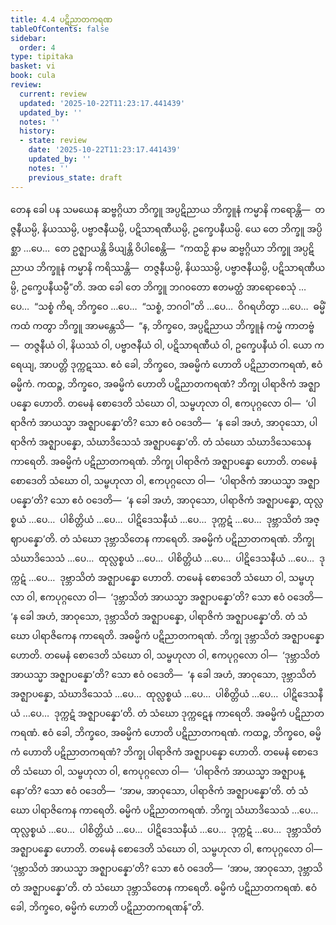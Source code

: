 ```yaml
---
title: 4.4 ပဋိညာတကရဏ
tableOfContents: false
sidebar:
  order: 4
type: tipitaka
basket: vi
book: cula
review:
  current: review
  updated: '2025-10-22T11:23:17.441439'
  updated_by: ''
  notes: ''
  history:
  - state: review
    date: '2025-10-22T11:23:17.441439'
    updated_by: ''
    notes: ''
    previous_state: draft
---
```



<ReviewStatus review={frontmatter.review} showDetails={true} />

<HypothesisAnnotation frontmatter={frontmatter} />

<DynamicBreadcrumb />

<Division number="200" book="cula" e="ch" v="4" p="202">

<Paragraph number="841" book="cula">
တေန ခေါ ပန သမယေန ဆဗ္ဗဂ္ဂိယာ ဘိက္ခူ အပ္ပဋိညာယ ဘိက္ခူနံ ကမ္မာနိ ကရောန္တိ—  တဇ္ဇနီယမ္ပိ, နိယဿမ္ပိ, ပဗ္ဗာဇနီယမ္ပိ, ပဋိသာရဏီယမ္ပိ, ဥက္ခေပနီယမ္ပိ. ယေ တေ ဘိက္ခူ အပ္ပိစ္ဆာ …ပေ…  တေ ဥဇ္ဈာယန္တိ ခိယျန္တိ ဝိပါစေန္တိ—  “ကထဉှိ နာမ ဆဗ္ဗဂ္ဂိယာ ဘိက္ခူ အပ္ပဋိညာယ ဘိက္ခူနံ ကမ္မာနိ ကရိဿန္တိ—  တဇ္ဇနီယမ္ပိ, နိယဿမ္ပိ, ပဗ္ဗာဇနီယမ္ပိ, ပဋိသာရဏီယမ္ပိ, ဥက္ခေပနီယမ္ပီ”တိ. အထ ခေါ တေ ဘိက္ခူ ဘဂဝတော ဧတမတ္ထံ အာရောစေသုံ …ပေ…  “သစ္စံ ကိရ, ဘိက္ခဝေ …ပေ…  “သစ္စံ, ဘဂဝါ”တိ …ပေ…  ဝိဂရဟိတွာ …ပေ…  ဓမ္မိံ ကထံ ကတွာ ဘိက္ခူ အာမန္တေသိ—  “န, ဘိက္ခဝေ, အပ္ပဋိညာယ ဘိက္ခူနံ ကမ္မံ ကာတဗ္ဗံ—  တဇ္ဇနီယံ ဝါ, နိယဿံ ဝါ, ပဗ္ဗာဇနီယံ ဝါ, ပဋိသာရဏီယံ ဝါ, ဥက္ခေပနီယံ ဝါ. ယော ကရေယျ, အာပတ္တိ ဒုက္ကဋဿ.
</Paragraph>

</Division>
<Division number="201" book="cula" e="ch" v="4" p="203">

<Paragraph number="842" book="cula">
ဧဝံ ခေါ, ဘိက္ခဝေ, အဓမ္မိကံ ဟောတိ ပဋိညာတကရဏံ, ဧဝံ ဓမ္မိကံ. ကထဉ္စ, ဘိက္ခဝေ, အဓမ္မိကံ ဟောတိ ပဋိညာတကရဏံ?
</Paragraph>

<Paragraph number="843" book="cula">
ဘိက္ခု ပါရာဇိကံ အဇ္ဈာပန္နော ဟောတိ. တမေနံ စောဒေတိ သံဃော ဝါ, သမ္ဗဟုလာ ဝါ, ဧကပုဂ္ဂလော ဝါ—  ‘ပါရာဇိကံ အာယသ္မာ အဇ္ဈာပန္နော’တိ? သော ဧဝံ ဝဒေတိ—  ‘န ခေါ အဟံ, အာဝုသော, ပါရာဇိကံ အဇ္ဈာပန္နော, သံဃာဒိသေသံ အဇ္ဈာပန္နော’တိ. တံ သံဃော သံဃာဒိသေသေန ကာရေတိ. အဓမ္မိကံ ပဋိညာတကရဏံ.
</Paragraph>

<Paragraph number="844" book="cula">
ဘိက္ခု ပါရာဇိကံ အဇ္ဈာပန္နော ဟောတိ. တမေနံ စောဒေတိ သံဃော ဝါ, သမ္ဗဟုလာ ဝါ, ဧကပုဂ္ဂလော ဝါ—  ‘ပါရာဇိကံ အာယသ္မာ အဇ္ဈာပန္နော’တိ? သော ဧဝံ ဝဒေတိ—  ‘န ခေါ အဟံ, အာဝုသော, ပါရာဇိကံ အဇ္ဈာပန္နော, ထုလ္လစ္စယံ …ပေ…  ပါစိတ္တိယံ …ပေ…  ပါဋိဒေသနီယံ …ပေ…  ဒုက္ကဋံ …ပေ…  ဒုဗ္ဘာသိတံ အဇ္ဈာပန္နော’တိ. တံ သံဃော ဒုဗ္ဘာသိတေန ကာရေတိ. အဓမ္မိကံ ပဋိညာတကရဏံ.
</Paragraph>

<Paragraph number="845" book="cula">
ဘိက္ခု သံဃာဒိသေသံ …ပေ…  ထုလ္လစ္စယံ …ပေ…  ပါစိတ္တိယံ …ပေ…  ပါဋိဒေသနီယံ …ပေ…  ဒုက္ကဋံ …ပေ…  ဒုဗ္ဘာသိတံ အဇ္ဈာပန္နော ဟောတိ. တမေနံ စောဒေတိ သံဃော ဝါ, သမ္ဗဟုလာ ဝါ, ဧကပုဂ္ဂလော ဝါ—  ‘ဒုဗ္ဘာသိတံ အာယသ္မာ အဇ္ဈာပန္နော’တိ? သော ဧဝံ ဝဒေတိ—  ‘န ခေါ အဟံ, အာဝုသော, ဒုဗ္ဘာသိတံ အဇ္ဈာပန္နော, ပါရာဇိကံ အဇ္ဈာပန္နော’တိ. တံ သံဃော ပါရာဇိကေန ကာရေတိ. အဓမ္မိကံ ပဋိညာတကရဏံ.
</Paragraph>

<Paragraph number="846" book="cula">
ဘိက္ခု ဒုဗ္ဘာသိတံ အဇ္ဈာပန္နော ဟောတိ. တမေနံ စောဒေတိ သံဃော ဝါ, သမ္ဗဟုလာ ဝါ, ဧကပုဂ္ဂလော ဝါ—  ‘ဒုဗ္ဘာသိတံ အာယသ္မာ အဇ္ဈာပန္နော’တိ? သော ဧဝံ ဝဒေတိ—  ‘န ခေါ အဟံ, အာဝုသော, ဒုဗ္ဘာသိတံ အဇ္ဈာပန္နော, သံဃာဒိသေသံ …ပေ…  ထုလ္လစ္စယံ …ပေ…  ပါစိတ္တိယံ …ပေ…  ပါဋိဒေသနီယံ …ပေ…  ဒုက္ကဋံ အဇ္ဈာပန္နော’တိ. တံ သံဃော ဒုက္ကဋေန ကာရေတိ. အဓမ္မိကံ ပဋိညာတကရဏံ. ဧဝံ ခေါ, ဘိက္ခဝေ, အဓမ္မိကံ ဟောတိ ပဋိညာတကရဏံ.
</Paragraph>

<Paragraph number="847" book="cula">
ကထဉ္စ, ဘိက္ခဝေ, ဓမ္မိကံ ဟောတိ ပဋိညာတကရဏံ? ဘိက္ခု ပါရာဇိကံ အဇ္ဈာပန္နော ဟောတိ. တမေနံ စောဒေတိ သံဃော ဝါ, သမ္ဗဟုလာ ဝါ, ဧကပုဂ္ဂလော ဝါ—  ‘ပါရာဇိကံ အာယသ္မာ အဇ္ဈာပန္နော’တိ? သော ဧဝံ ဝဒေတိ—  ‘အာမ, အာဝုသော, ပါရာဇိကံ အဇ္ဈာပန္နော’တိ. တံ သံဃော ပါရာဇိကေန ကာရေတိ. ဓမ္မိကံ ပဋိညာတကရဏံ.
</Paragraph>

<Paragraph number="848" book="cula">
ဘိက္ခု သံဃာဒိသေသံ …ပေ…  ထုလ္လစ္စယံ …ပေ…  ပါစိတ္တိယံ …ပေ…  ပါဋိဒေသနီယံ …ပေ…  ဒုက္ကဋံ …ပေ…  ဒုဗ္ဘာသိတံ အဇ္ဈာပန္နော ဟောတိ. တမေနံ စောဒေတိ သံဃော ဝါ, သမ္ဗဟုလာ ဝါ, ဧကပုဂ္ဂလော ဝါ—  ‘ဒုဗ္ဘာသိတံ အာယသ္မာ အဇ္ဈာပန္နော’တိ? သော ဧဝံ ဝဒေတိ—  ‘အာမ, အာဝုသော, ဒုဗ္ဘာသိတံ အဇ္ဈာပန္နော’တိ. တံ သံဃော ဒုဗ္ဘာသိတေန ကာရေတိ. ဓမ္မိကံ ပဋိညာတကရဏံ. ဧဝံ ခေါ, ဘိက္ခဝေ, ဓမ္မိကံ ဟောတိ ပဋိညာတကရဏန်”တိ.
</Paragraph>
</Division>